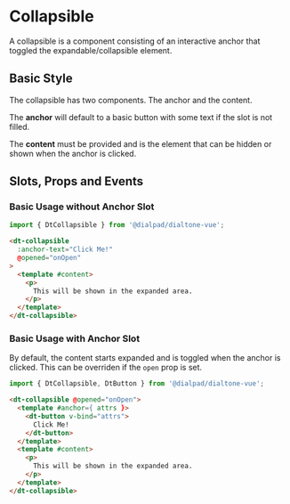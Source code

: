 

<Meta of={CollapsibleStories}/>

# Collapsible

<Subtitle>
    A collapsible is a component consisting of an interactive anchor that toggled the
    expandable/collapsible element.
</Subtitle>

## Basic Style

The collapsible has two components. The anchor and the content.

The **anchor** will default to a basic button with some text if the slot is not filled.

The **content** must be provided and is the element that can be hidden or shown when the anchor is clicked.

<Canvas>
  <Story of={CollapsibleStories.Default} />
</Canvas>

## Slots, Props and Events

<Controls />

### Basic Usage without Anchor Slot

```js
import { DtCollapsible } from '@dialpad/dialtone-vue';
```

```html
<dt-collapsible
  :anchor-text="Click Me!"
  @opened="onOpen"
>
  <template #content>
    <p>
      This will be shown in the expanded area.
    </p>
  </template>
</dt-collapsible>
```

### Basic Usage with Anchor Slot

By default, the content starts expanded and is toggled when the anchor is clicked.
This can be overriden if the `open` prop is set.

```js
import { DtCollapsible, DtButton } from '@dialpad/dialtone-vue';
```

```html
<dt-collapsible @opened="onOpen">
  <template #anchor={ attrs }>
    <dt-button v-bind="attrs">
      Click Me!
    </dt-button>
  </template>
  <template #content>
    <p>
      This will be shown in the expanded area.
    </p>
  </template>
</dt-collapsible>
```
